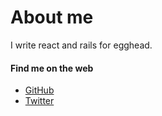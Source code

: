 # About me

I write react and rails for egghead. 

#### Find me on the web

- [GitHub][gh]
- [Twitter][tw]

[gh]: https://github.com/ijones16
[tw]: https://twitter.com/_jonesian

